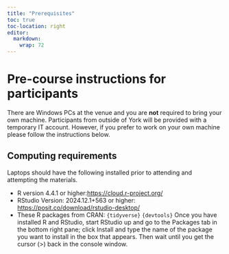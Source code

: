 ```yaml
---
title: "Prerequisites"
toc: true
toc-location: right
editor: 
  markdown: 
    wrap: 72
---
```


# Pre-course instructions for participants

There are Windows PCs at the venue and you are **not** required to bring
your own machine. Participants from outside of York will be provided
with a temporary IT account. However, if you prefer to work on your own
machine please follow the instructions below.

## Computing requirements

Laptops should have the following installed prior to attending and
attempting the materials.

-   R version 4.4.1 or higher:<https://cloud.r-project.org/>
-   RStudio Version: 2024.12.1+563 or higher:
    <https://posit.co/download/rstudio-desktop/>
-   These R packages from CRAN: `{tidyverse}` `{devtools}`
    Once you have
    installed R and RStudio, start RStudio up and go to the Packages tab
    in the bottom right pane; click Install and type the name of the
    package you want to install in the box that appears. Then wait until
    you get the cursor (\>) back in the console window.
